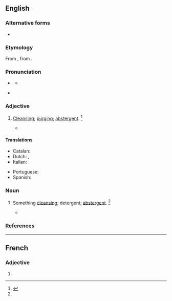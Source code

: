 ==English==

===Alternative forms===
* {{l|en|abstergent}}

===Etymology===
From {{etyl|frm|en}} {{m|frm|abstersif}}, from {{etyl|la|en}} {{m|la|abstersus}}.

===Pronunciation===
* {{a|RP}} {{IPA|en|/əbˈstɝː(ɹ).sɪv/}}
** {{audio|en|LL-Q1860 (eng)-Vealhurl-abstersive.wav|Audio (UK)}}
* {{a|US}} {{IPA|en|/æbˈstɝ.sɪv/|/əbˈstɝ.sɪv/}}

===Adjective===
{{en-adj}}

# [[cleansing|Cleansing]]; [[purging]]; [[abstergent]]. {{defdate|First attested around 1350 to 1470.}}<ref name=SOED>{{R:SOED5|page=10}}</ref>
#: {{rfquotek|en|Francis Bacon}}
#* {{RQ:Florio Montaigne Essayes|chapter=40|book=I|passage=If he cannot digest a strong and '''abstersive''' drug, for to remove his evill, let him at least take a lenitive pill to ease the same.}}

====Translations====
{{trans-top|cleansing, purging}}
* Catalan: {{t|ca|abstersiu}}
* Dutch: {{t+|nl|zuiverend}}, {{t+|nl|reinigend}}
* Italian: {{t|it|astersivo}}
{{trans-mid}}
* Portuguese: {{t|pt|abstersivo}}
* Spanish: {{t+|es|abstersivo}}
{{trans-bottom}}

===Noun===
{{en-noun}}

# {{lb|en|now|rare}} Something [[cleansing]]; detergent; [[abstergent]]. {{defdate|First attested around 1350 to 1470.}}<ref name=SOED/>
#* {{quote-book|en|passage=The strong '''abstersive''' of some heroic magistrate.|author=[[w:John Milton|John Milton]]}}

===References===
<references/>

----

==French==

===Adjective===
{{head|fr|adjective form}}

# {{feminine singular of|fr|abstersif}}
